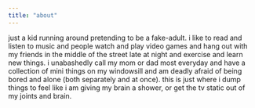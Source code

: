 ```yaml
---
title: "about"
---
```


just a kid running around pretending to be a fake-adult. i like to read and listen to music and people watch and play video games and hang out with my friends in the middle of the street late at night and exercise and learn new things. i unabashedly call my mom or dad most everyday and have a collection of mini things on my windowsill and am deadly afraid of being bored and alone (both separately and at once). this is just where i dump things to feel like i am giving my brain a shower, or get the tv static out of my joints and brain. 
